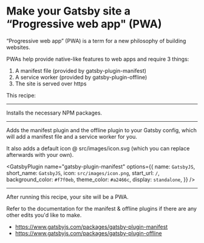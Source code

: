 # Make your Gatsby site a “Progressive web app" (PWA)

“Progressive web app” (PWA) is a term for a new philosophy of building websites.

PWAs help provide native-like features to web apps and require 3 things:

1. A manifest file (provided by gatsby-plugin-manifest)
2. A service worker (provided by gatsby-plugin-offline)
3. The site is served over https

This recipe:

---

Installs the necessary NPM packages.

<NPMPackage name="gatsby-plugin-manifest" />
<NPMPackage name="gatsby-plugin-offline" />

---

Adds the manifest plugin and the offline plugin to your Gatsby config, which will add a manifest file and a service worker for you.

It also adds a default icon @ src/images/icon.svg (which you can replace afterwards with your own).

<File
  path="src/images/icon.png"
  content="https://github.com/gatsbyjs/gatsby/raw/master/docs/tutorial/part-eight/icon.png"
/>

<GatsbyPlugin
  name="gatsby-plugin-manifest"
  options={{
    name: `GatsbyJS`,
    short_name: `GatsbyJS`,
    icon: `src/images/icon.png`,
    start_url: `/`,
    background_color: `#f7f0eb`,
    theme_color: `#a2466c`,
    display: `standalone`,
  }}
/>

<GatsbyPlugin name="gatsby-plugin-offline" />

---

After running this recipe, your site will be a PWA.

Refer to the documentation for the manifest & offline plugins if there are any
other edits you'd like to make.

- https://www.gatsbyjs.com/packages/gatsby-plugin-manifest
- https://www.gatsbyjs.com/packages/gatsby-plugin-offline
